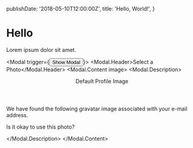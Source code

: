 
  publishDate: '2018-05-10T12:00:00Z',
  title: 'Hello, World!',
}

Hello
=====

Lorem ipsum dolor sit amet.

<Modal trigger={<Button>Show Modal</Button>}>
  <Modal.Header>Select a Photo</Modal.Header>
  <Modal.Content image>
    <Modal.Description>
      <Header>Default Profile Image</Header>
      <p>
        We have found the following gravatar image associated with your
        e-mail address.
      </p>
      <p>Is it okay to use this photo?</p>
    </Modal.Description>
  </Modal.Content>
</Modal>

